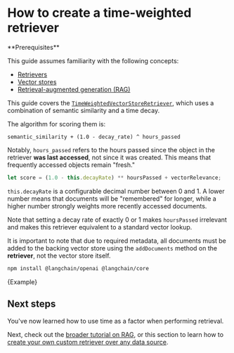 # How to create a time-weighted retriever

<Info>
**Prerequisites**


This guide assumes familiarity with the following concepts:

- [Retrievers](/oss/python/concepts/retrievers)
- [Vector stores](/oss/python/concepts/#vectorstores)
- [Retrieval-augmented generation (RAG)](/oss/python/tutorials/rag)

</Info>

This guide covers the [`TimeWeightedVectorStoreRetriever`](https://api.js.langchain.com/classes/langchain.retrievers_time_weighted.TimeWeightedVectorStoreRetriever.html),
which uses a combination of semantic similarity and a time decay.

The algorithm for scoring them is:

```
semantic_similarity + (1.0 - decay_rate) ^ hours_passed
```

Notably, `hours_passed` refers to the hours passed since the object in the retriever **was last accessed**, not since it was created. This means that frequently accessed objects remain "fresh."

```typescript
let score = (1.0 - this.decayRate) ** hoursPassed + vectorRelevance;
```

`this.decayRate` is a configurable decimal number between 0 and 1. A lower number means that documents will be "remembered" for longer, while a higher number strongly weights more recently accessed documents.

Note that setting a decay rate of exactly 0 or 1 makes `hoursPassed` irrelevant and makes this retriever equivalent to a standard vector lookup.

It is important to note that due to required metadata, all documents must be added to the backing vector store using the `addDocuments` method on the **retriever**, not the vector store itself.



<IntegrationInstallTooltip></IntegrationInstallTooltip>

```bash npm2yarn
npm install @langchain/openai @langchain/core
```

<CodeBlock language="typescript">{Example}</CodeBlock>

## Next steps

You've now learned how to use time as a factor when performing retrieval.

Next, check out the [broader tutorial on RAG](/oss/python/tutorials/rag), or this section to learn how to
[create your own custom retriever over any data source](/oss/python/how-to/custom_retriever/).
